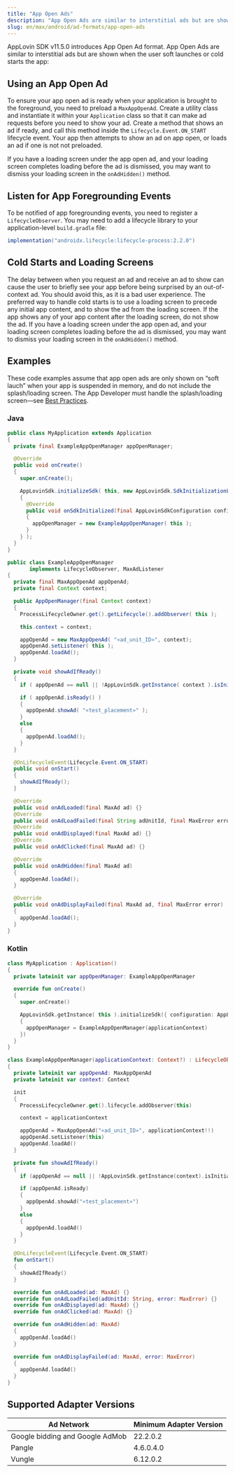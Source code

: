 ```yaml
---
title: "App Open Ads"
description: "App Open Ads are similar to interstitial ads but are shown when the user soft launches or cold starts the app."
slug: en/max/android/ad-formats/app-open-ads
---
```


AppLovin <Abbr>SDK</Abbr> v11.5.0 introduces App Open Ad format.
App Open Ads are similar to <Glossary>interstitial ads</Glossary> but are shown when the user soft launches or cold starts the app:

<AppOpen1 />

## Using an App Open Ad

To ensure your app open ad is ready when your application is brought to the foreground, you need to preload a `MaxAppOpenAd`.
Create a utility class and instantiate it within your `Application` class so that it can make ad requests before you need to show your ad.
Create a method that shows an ad if ready, and call this method inside the `Lifecycle.Event.ON_START` lifecycle event.
Your app then attempts to show an ad on app open, or loads an ad if one is not not preloaded.

If you have a loading screen under the app open ad, and your loading screen completes loading before the ad is dismissed, you may want to dismiss your loading screen in the `onAdHidden()` method.

## Listen for App Foregrounding Events

To be notified of app foregrounding events, you need to register a `LifecycleObserver`.
You may need to add a lifecycle library to your application-level `build.gradle` file:

```groovy
implementation("androidx.lifecycle:lifecycle-process:2.2.0")
```

## Cold Starts and Loading Screens

The delay between when you request an ad and receive an ad to show can cause the user to briefly see your app before being surprised by an out-of-context ad.
You should avoid this, as it is a bad user experience.
The preferred way to handle cold starts is to use a loading screen to precede any initial app content, and to show the ad from the loading screen.
If the app shows any of your app content after the loading screen, do not show the ad.
If you have a loading screen under the app open ad, and your loading screen completes loading before the ad is dismissed, you may want to dismiss your loading screen in the `onAdHidden()` method.

## Examples

These code examples assume that app open ads are only shown on “soft lauch” when your app is suspended in memory, and do not include the splash/loading screen.
The App Developer must handle the splash/loading screen—see [Best Practices](#bestpractices).

### Java
```java
public class MyApplication extends Application
{
  private final ExampleAppOpenManager appOpenManager;

  @Override
  public void onCreate()
  {
    super.onCreate();

    AppLovinSdk.initializeSdk( this, new AppLovinSdk.SdkInitializationListener()
    {
      @Override
      public void onSdkInitialized(final AppLovinSdkConfiguration configuration)
      {
        appOpenManager = new ExampleAppOpenManager( this );
      }
    } );
  }
}

public class ExampleAppOpenManager
       implements LifecycleObserver, MaxAdListener
{
  private final MaxAppOpenAd appOpenAd;
  private final Context context;

  public AppOpenManager(final Context context)
  {
    ProcessLifecycleOwner.get().getLifecycle().addObserver( this );

    this.context = context;

    appOpenAd = new MaxAppOpenAd( "«ad_unit_ID»", context);
    appOpenAd.setListener( this );
    appOpenAd.loadAd();
  }

  private void showAdIfReady()
  {
    if ( appOpenAd == null || !AppLovinSdk.getInstance( context ).isInitialized() ) return;

    if ( appOpenAd.isReady() )
    {
      appOpenAd.showAd( "«test_placement»" );
    }
    else
    {
      appOpenAd.loadAd();
    }
  }

  @OnLifecycleEvent(Lifecycle.Event.ON_START)
  public void onStart()
  {
    showAdIfReady();
  }

  @Override
  public void onAdLoaded(final MaxAd ad) {}
  @Override
  public void onAdLoadFailed(final String adUnitId, final MaxError error) {}
  @Override
  public void onAdDisplayed(final MaxAd ad) {}
  @Override
  public void onAdClicked(final MaxAd ad) {}

  @Override
  public void onAdHidden(final MaxAd ad)
  {
    appOpenAd.loadAd();
  }

  @Override
  public void onAdDisplayFailed(final MaxAd ad, final MaxError error)
  {
    appOpenAd.loadAd();
  }
}
```

### Kotlin
```kotlin
class MyApplication : Application()
{
  private lateinit var appOpenManager: ExampleAppOpenManager

  override fun onCreate()
  {
    super.onCreate()

    AppLovinSdk.getInstance( this ).initializeSdk({ configuration: AppLovinSdkConfiguration -&gt;
    {
      appOpenManager = ExampleAppOpenManager(applicationContext)
    })
  }
}

class ExampleAppOpenManager(applicationContext: Context?) : LifecycleObserver, MaxAdListener
{
  private lateinit var appOpenAd: MaxAppOpenAd
  private lateinit var context: Context

  init
  {
    ProcessLifecycleOwner.get().lifecycle.addObserver(this)

    context = applicationContext

    appOpenAd = MaxAppOpenAd("«ad_unit_ID»", applicationContext!!)
    appOpenAd.setListener(this)
    appOpenAd.loadAd()
  }

  private fun showAdIfReady()
  {
    if (appOpenAd == null || !AppLovinSdk.getInstance(context).isInitialized) return

    if (appOpenAd.isReady)
    {
      appOpenAd.showAd("«test_placement»")
    }
    else
    {
      appOpenAd.loadAd()
    }
  }

  @OnLifecycleEvent(Lifecycle.Event.ON_START)
  fun onStart()
  {
    showAdIfReady()
  }

  override fun onAdLoaded(ad: MaxAd) {}
  override fun onAdLoadFailed(adUnitId: String, error: MaxError) {}
  override fun onAdDisplayed(ad: MaxAd) {}
  override fun onAdClicked(ad: MaxAd) {}

  override fun onAdHidden(ad: MaxAd)
  {
    appOpenAd.loadAd()
  }

  override fun onAdDisplayFailed(ad: MaxAd, error: MaxError)
  {
    appOpenAd.loadAd()
  }
}
``` 

## Supported Adapter Versions
| Ad Network | Minimum Adapter Version |
| ---------- | ----------------------- |
| Google bidding and Google AdMob | 22.2.0.2 |
| Pangle     | 4.6.0.4.0 |
| Vungle     | 6.12.0.2 |
